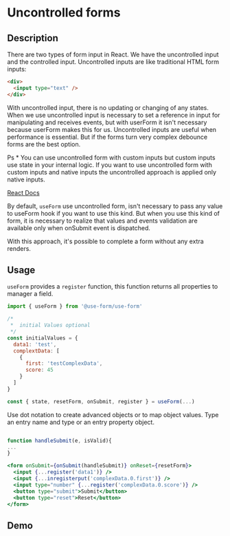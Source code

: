 
<DefaultSeo
  title="Uncontrolled form"
  titleTemplate="Uncontrolled form | useForm"
  description="Uncontrolled forms are the most performant way to create react forms. With uncontrolled input values, there is no updating or changing of any states. What you submit is what you get."
/>

# Uncontrolled forms

## Description

There are two types of form input in React. We have the uncontrolled input and the controlled input. Uncontrolled inputs are like traditional HTML form inputs:

```html
<div>
  <input type="text" />
</div>
```

With uncontrolled input, there is no updating or changing of any states. When we use uncontrolled input is necessary to set a reference in input for manipulating and receives events, but with userForm it isn't necessary because userForm makes this for us.
Uncontrolled inputs are useful when performance is essential. But if the forms turn very complex debounce forms are the best option.

Ps \* You can use uncontrolled form with custom inputs but custom inputs use state in your internal logic.
If you want to use uncontrolled form with custom inputs and native inputs the uncontrolled approach is applied only native inputs.

[React Docs](https://reactjs.org/docs/forms.html)

By default, `useForm` use uncontrolled form, isn't necessary to pass any value to useForm hook if you want to use this kind.
But when you use this kind of form, it is necessary to realize that values and events validation are available only when onSubmit event is dispatched.

With this approach, it's possible to complete a form without any extra renders.

## Usage

`useForm` provides a `register` function, this function returns all properties to manager a field.

```javascript
import { useForm } from '@use-form/use-form'

/*
 *  initial Values optional
 */
const initialValues = {
  data1: 'test',
  complextData: [
    {
      first: 'testComplexData',
      score: 45
    }
  ]
}

const { state, resetForm, onSubmit, register } = useForm(...)
```

Use dot notation to create advanced objects or to map object values. Type an entry name and type or an entry property object.

```jsx

function handleSubmit(e, isValid){
...
}

<form onSubmit={onSubmit(handleSubmit)} onReset={resetForm}>
  <input {...register('data1')} />
  <input {...inregisterput('complexData.0.first')} />
  <input type="number" {...register('complexData.0.score')} />
  <button type="submit">Submit</button>
  <button type="reset">Reset</button>
</form>
```

## Demo

<Demo url="https://codesandbox.io/s/use-form-uncontrolled-form-9ybmz"/>